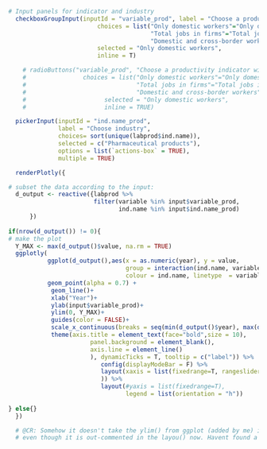
```r


# Input panels for indicator and industry
  checkboxGroupInput(inputId = "variable_prod", label = "Choose a productivity indicator",
                         choices = list("Only domestic workers"="Only domestic workers",
                                        "Total jobs in firms"="Total jobs in firms",
                                        "Domestic and cross-border workers"="Domestic and cross-border workers"),
                         selected = "Only domestic workers",
                         inline = T)

    # radioButtons("variable_prod", "Choose a productivity indicator with:",
    #                choices = list("Only domestic workers"="Only domestic workers",
    #                               "Total jobs in firms"="Total jobs in firms",
    #                               "Domestic and cross-border workers"="Domestic and cross-border workers"),
    #                      selected = "Only domestic workers",
    #                      inline = TRUE)

  pickerInput(inputId = "ind.name_prod",
              label = "Choose industry", 
              choices= sort(unique(labprod$ind.name)),
              selected = c("Pharmaceutical products"),
              options = list(`actions-box` = TRUE),
              multiple = TRUE)

  renderPlotly({

# subset the data according to the input:
  d_output <- reactive({labprod %>%
                        filter(variable %in% input$variable_prod,
                               ind.name %in% input$ind.name_prod)
      })
  
if(nrow(d_output()) != 0){
# make the plot
  Y_MAX <- max(d_output()$value, na.rm = TRUE)
  ggplotly(  
           ggplot(d_output(),aes(x = as.numeric(year), y = value, 
                                 group = interaction(ind.name, variable, sep = ": "), 
                                 colour = ind.name, linetype  = variable, label = Industry)) +
           geom_point(alpha = 0.7) +  
            geom_line()+
            xlab("Year")+
            ylab(input$variable_prod)+
            ylim(0, Y_MAX)+
            guides(color = FALSE)+
            scale_x_continuous(breaks = seq(min(d_output()$year), max(d_output()$year), by = 5)) +
            theme(axis.title = element_text(face="bold",size = 10),
                       panel.background = element_blank(),
                       axis.line = element_line()
                       ), dynamicTicks = T, tooltip = c("label")) %>%
                          config(displayModeBar = F) %>%
                          layout(xaxis = list(fixedrange=T, rangeslider = list(type = "date", visible=T)
                          )) %>%
                          layout(#yaxis = list(fixedrange=T),
                                 legend = list(orientation = "h"))
    
} else{}  
  })

  # @CR: Somehow it doesn't take the ylim() from ggplot (added by me) i.e. plotly seems to overwrite the yaxis
  # even though it is out-commented in the layou() now. Havent found a solution yet

  
```
